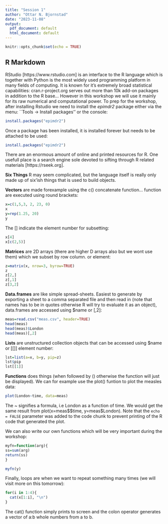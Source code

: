 ```yaml
---
title: "Session 1"
author: "Ottar N. Bjornstad"
date: "2023-11-08"
output:
  pdf_document: default
  html_document: default
---
```


```r
knitr::opts_chunk$set(echo = TRUE)
```

## R Markdown

RStudio [https://www.rstudio.com] is an interface to the R language which is together with Python is the most widely used programming platform in many fields of computing. It is known for it's extremely broad statistical capabilities: cran.r-project.org serves out more than 10k add-on packages in addition to the R base... However in this workshop we will use it mainly for its raw numerical and computational power. To prep for the workshop, after installing Rstudio we need to install the *epimdr2* package either via the menu: ``Tools -> Install packages'' or the console:

```r
install.packages("epimdr2")
```

Once a package has been installed, it is installed forever but needs to be attached to be used:
```r
install.packages("epimdr2")
```

There are an enormous amount of online and printed resources for R. One usefull place is a search engine sole devoted to sifting through R related materials [https://rseek.org].

**Six Things**
R may seem complicated, but the language itself is really only made up of six'ish things that is used to build objects.

**Vectors** are made forexample using the c() concatenate function... function are executed using round brackets:
```r
x=c(1,5,3, 2, 23, 0)
x
y=rep(1.25, 20)
y
```
The [] indicate the element number for subsetting:
```r
x[4]
x[c(2,5)]
```

**Matrices** are 2D arrays (there are higher D arrays also but we wont use them) which we subset by row column. or element:

```r
z=matrix(x, nrow=3, byrow=TRUE)
z
z[2,]
z[,1]
z[3,2]
```

**Data.frames** are like simple spread-sheets. Easiest to generate by exporting a sheet to a comma separated  file and then read in (note that names has to be in quotes otherwise R will try to evaluate it as an object), data.frames are accessed using &#36;name or [,2]:
```r
meas=read.csv("meas.csv", header=TRUE)
head(meas)
head(meas)$London
head(meas)[,2]
```

**Lists** are unstructured collection objects that can be accessed using &#36;name or [[]] element number:

```r
lst=list(a=x, b=y, pip=z)
lst$pip
lst[[1]]
```


**Functions** does things (when followed by () otherwise the function will just be displayed). We can for example use the plot() funtion to plot the measles data:

```r
plot(London~time, data=meas)
```

The ~ signifies a formula, i.e London as a function of time. We would get the same result from plot(x=meas$&#36;time, y=meas&#36;London). Note that the `echo = FALSE` parameter was added to the code chunk to prevent printing of the R code that generated the plot.

We can also write our own functions which will be very important during the workshop:
```r
myfn=function(arg){
ss=sum(arg)
return(ss)
}

myfn(y)
```

Finally, loops are when we want to repeat something many times (we will visit more on this tomorrow):

```r
for(i in 1:4){
  cat(x[1:i], "\n")
}
```
The cat() function simply prints to screen and the colon operator generates a vector of a:b whole numbers from a to b.

